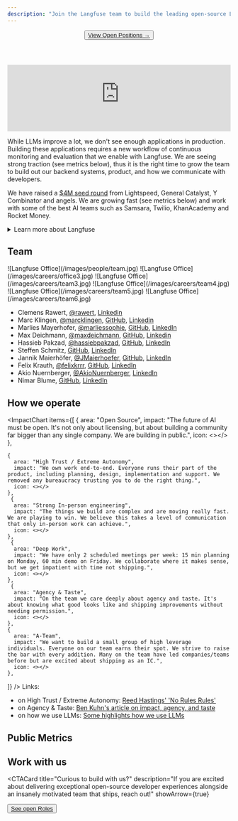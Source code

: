 ```yaml
---
description: "Join the Langfuse team to build the leading open-source LLM engineering platform"
---
```



<div className="md:container">
  <div className="flex flex-col items-center content-center text-center my-10 mb-20">
    <Header 
      title="Building Langfuse"
      description="Join the team building the leading open-source LLM engineering platform"
      h="h1"
    />
    <Button asChild variant="default" size="lg" >
      <a href="https://jobs.ashbyhq.com/langfuse" target="_blank" rel="noopener noreferrer">
        View Open Positions →
      </a>
    </Button>
  </div>
</div>

<iframe
  width="100%"
  className="aspect-[16/9] rounded border w-full mt-6"
  src="https://www.youtube-nocookie.com/embed/4eHFa1Gk2Gk"
  title="YouTube video player"
  frameBorder="0"
  allow="accelerometer; autoplay; clipboard-write; encrypted-media; gyroscope; picture-in-picture; web-share"
  referrerPolicy="strict-origin-when-cross-origin"
  allowFullScreen
></iframe>

While LLMs improve a lot, we don't see enough applications in production. Building these applications requires a new workflow of continuous monitoring and evaluation that we enable with Langfuse.
We are seeing strong traction (see metrics below), thus it is the right time to grow the team to build out our backend systems, product, and how we communicate with developers.

We have raised a [$4M seed round](/blog/announcing-our-seed-round) from Lightspeed, General Catalyst, Y Combinator and angels. We are growing fast (see metrics below) and work with some of the best AI teams such as Samsara, Twilio, KhanAcademy and Rocket Money.

<details>
<summary>Learn more about Langfuse</summary>

- [Why Langfuse?](/why)
- [Documentation](/docs)
- [10 min product walkthrough](/watch-demo)
- [Interactive demo](/docs/demo)
- [Origin story](/blog/announcing-our-seed-round)
- [Langfuse 2.0 scope](/blog/2024-04-introducing-langfuse-2.0)
- [Engineering blog on Langfuse v3](/blog/2024-12-langfuse-v3-infrastructure-evolution)

</details>

## Team

<div className="mt-2">
  <Carousel className="w-full" showDots={false} showArrows={true}>
    <Frame fullWidth>![Langfuse Office](/images/people/team.jpg)</Frame>
    <Frame fullWidth>![Langfuse Office](/images/careers/office3.jpg)</Frame>
    <Frame fullWidth>![Langfuse Office](/images/careers/team3.jpg)</Frame>
    <Frame fullWidth>![Langfuse Office](/images/careers/team4.jpg)</Frame>
    <Frame fullWidth>![Langfuse Office](/images/careers/team5.jpg)</Frame>
    <Frame fullWidth>![Langfuse Office](/images/careers/team6.jpg)</Frame>
  </Carousel>
</div>

- Clemens Rawert, [@rawert](https://x.com/rawert), [Linkedin](https://www.linkedin.com/in/rawert/)
- Marc Klingen, [@marcklingen](https://x.com/marcklingen), [GitHub](https://github.com/marcklingen), [Linkedin](https://www.linkedin.com/in/marcklingen/)
- Marlies Mayerhofer, [@marliessophie](https://x.com/marliessophie), [GitHub](https://github.com/marliessophie), [LinkedIn](https://www.linkedin.com/in/marlies-mayerhofer/)
- Max Deichmann, [@maxdeichmann](https://x.com/maxdeichmann), [GitHub](https://github.com/maxdeichmann), [Linkedin](https://www.linkedin.com/in/maxdeichmann/)
- Hassieb Pakzad, [@hassiebpakzad](https://x.com/hassiebpakzad), [GitHub](https://github.com/hassiebp), [LinkedIn](https://www.linkedin.com/in/hassieb/)
- Steffen Schmitz, [GitHub](https://github.com/Steffen911), [LinkedIn](https://www.linkedin.com/in/steffenschmitz/)
- Jannik Maierhöfer, [@JMaierhoefer](https://x.com/JMaierhoefer), [GitHub](https://github.com/jannikmaierhoefer), [LinkedIn](https://www.linkedin.com/in/maierhoefer/)
- Felix Krauth, [@felixkrrr](https://x.com/felixkrrr), [GitHub](https://github.com/felixkrrr), [LinkedIn](https://www.linkedin.com/in/krauth/)
- Akio Nuernberger, [@AkioNuernberger](https://x.com/AkioNuernberger), [LinkedIn](https://www.linkedin.com/in/akio-nuernberger/)
- Nimar Blume, [GitHub](https://github.com/nimarb), [LinkedIn](https://www.linkedin.com/in/nimar/) 




## How we operate

<ImpactChart 
  items={[
      {
      area: "Open Source",
      impact: "The future of AI must be open. It's not only about licensing, but about building a community far bigger than any single company. We are building in public.",
      icon: <></>
    },
   
    {
      area: "High Trust / Extreme Autonomy",
      impact: "We own work end-to-end. Everyone runs their part of the product, including planning, design, implementation and support. We removed any bureaucracy trusting you to do the right thing.",
      icon: <></>
    },
     {
      area: "Strong In-person engineering",
      impact: "The things we build are complex and are moving really fast. We are playing to win. We believe this takes a level of communication that only in-person work can achieve.",
      icon: <></>
    },
     {
      area: "Deep Work",
      impact: "We have only 2 scheduled meetings per week: 15 min planning on Monday, 60 min demo on Friday. We collaborate where it makes sense, but we get impatient with time not shipping.",
      icon: <></>
    },
     {
      area: "Agency & Taste",
      impact: "On the team we care deeply about agency and taste. It's about knowing what good looks like and shipping improvements without needing permission.",
      icon: <></>
    },
    {
      area: "A-Team",
      impact: "We want to build a small group of high leverage individuals. Everyone on our team earns their spot. We strive to raise the bar with every addition. Many on the team have led companies/teams before but are excited about shipping as an IC.",
      icon: <></>
    },
  ]}
/>
Links:
- on High Trust / Extreme Autonomy: [Reed Hastings' 'No Rules Rules'](https://www.mattswain.com/booknotes/no-rules-rules)
- on Agency & Taste: [Ben Kuhn's article on impact, agency, and taste](https://www.benkuhn.net/impact)
- on how we use LLMs: [Some highlights how we use LLMs](/blog/2025-04-24-how-we-use-llms-to-scale-langfuse)




## Public Metrics


<PublicMetrics />



## Work with us

<CTACard 
  title="Curious to build with us?"
  description="If you are excited about delivering exceptional open-source developer experiences alongside an insanely motivated team that ships, reach out!"
  showArrow={true}
>
  <Button asChild variant="default" size="sm">
    <a href="https://jobs.ashbyhq.com/langfuse" target="_blank" rel="noopener noreferrer">
      See open Roles
    </a>
  </Button>
</CTACard>
